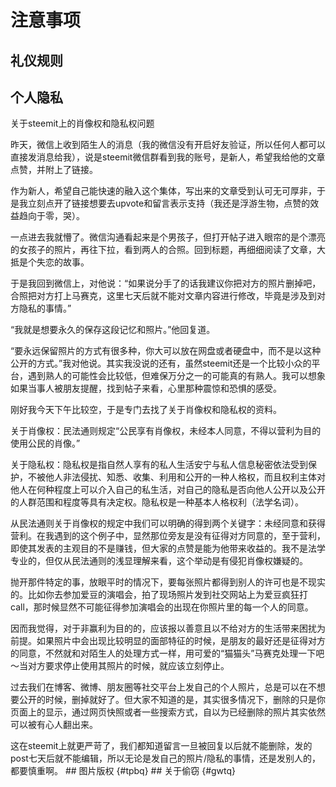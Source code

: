 # 注意事项 {#zysxp}
## 礼仪规则 {#lygz}
## 个人隐私 {#grys}
关于steemit上的肖像权和隐私权问题

昨天，微信上收到陌生人的消息（我的微信没有开启好友验证，所以任何人都可以直接发消息给我），说是steemit微信群看到我的账号，是新人，希望我给他的文章点赞，并附上了链接。

作为新人，希望自己能快速的融入这个集体，写出来的文章受到认可无可厚非，于是我立刻点开了链接想要去upvote和留言表示支持（我还是浮游生物，点赞的效益趋向于零，哭）。

一点进去我就懵了。微信沟通看起来是个男孩子，但打开帖子进入眼帘的是个漂亮的女孩子的照片，再往下拉，看到两人的合照。回到标题，再细细阅读了文章，大抵是个失恋的故事。

于是我回到微信上，对他说：“如果说分手了的话我建议你把对方的照片删掉吧，合照把对方打上马赛克，这里七天后就不能对文章内容进行修改，毕竟是涉及到对方隐私的事情。”

“我就是想要永久的保存这段记忆和照片。”他回复道。

“要永远保留照片的方式有很多种，你大可以放在网盘或者硬盘中，而不是以这种公开的方式。”我对他说。其实我没说的还有，虽然steemit还是一个比较小众的平台，遇到熟人的可能性会比较低，但难保万分之一的可能真的有熟人。我可以想象如果当事人被朋友提醒，找到帖子来看，心里那种震惊和恐惧的感受。

刚好我今天下午比较空，于是专门去找了关于肖像权和隐私权的资料。

关于肖像权：民法通则规定“公民享有肖像权，未经本人同意，不得以营利为目的使用公民的肖像。”

关于隐私权：隐私权是指自然人享有的私人生活安宁与私人信息秘密依法受到保护，不被他人非法侵扰、知悉、收集、利用和公开的一种人格权，而且权利主体对他人在何种程度上可以介入自己的私生活，对自己的隐私是否向他人公开以及公开的人群范围和程度等具有决定权。隐私权是一种基本人格权利（法学名词）。

从民法通则关于肖像权的规定中我们可以明确的得到两个关键字：未经同意和获得营利。在我遇到的这个例子中，显然那位旁友是没有征得对方同意的，至于营利，即使其发表的主观目的不是赚钱，但大家的点赞是能为他带来收益的。我不是法学专业的，但仅从民法通则的浅显理解来看，这个举动是有侵犯肖像权嫌疑的。

抛开那件特定的事，放眼平时的情况下，要每张照片都得到别人的许可也是不现实的。比如你去参加爱豆的演唱会，拍了现场照片发到社交网站上为爱豆疯狂打call，那时候显然不可能征得参加演唱会的出现在你照片里的每一个人的同意。

因而我觉得，对于非赢利为目的的，应该报以善意且以不给对方的生活带来困扰为前提。如果照片中会出现比较明显的面部特征的时候，是朋友的最好还是征得对方的同意，不然就和对陌生人的处理方式一样，用可爱的“猫猫头”马赛克处理一下吧～当对方要求停止使用其照片的时候，就应该立刻停止。

过去我们在博客、微博、朋友圈等社交平台上发自己的个人照片，总是可以在不想要公开的时候，删掉就好了。但大家不知道的是，其实很多情况下，删除的只是你页面上的显示，通过网页快照或者一些搜索方式，自以为已经删除的照片其实依然可以被有心人翻出来。

这在steemit上就更严苛了，我们都知道留言一旦被回复以后就不能删除，发的post七天后就不能编辑，所以无论是发自己的照片/隐私的事情，还是发别人的，都要慎重啊。
## 图片版权 {#tpbq}
## 关于偷窃 {#gwtq}

